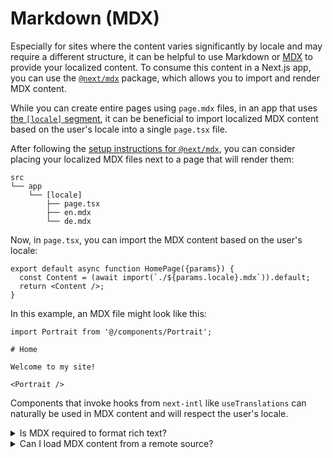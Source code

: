 
# Markdown (MDX)

Especially for sites where the content varies significantly by locale and may require a different structure, it can be helpful to use Markdown or [MDX](https://mdxjs.com) to provide your localized content. To consume this content in a Next.js app, you can use the [`@next/mdx`](https://nextjs.org/docs/app/building-your-application/configuring/mdx) package, which allows you to import and render MDX content.

While you can create entire pages using `page.mdx` files, in an app that uses [the `[locale]` segment](/docs/getting-started/app-router), it can be beneficial to import localized MDX content based on the user's locale into a single `page.tsx` file.

After following the [setup instructions for `@next/mdx`](https://nextjs.org/docs/app/building-your-application/configuring/mdx), you can consider placing your localized MDX files next to a page that will render them:

```
src
└── app
    └── [locale]
        ├── page.tsx
        ├── en.mdx
        └── de.mdx
```

Now, in `page.tsx`, you can import the MDX content based on the user's locale:

```tsx filename="src/app/[locale]/page.tsx"
export default async function HomePage({params}) {
  const Content = (await import(`./${params.locale}.mdx`)).default;
  return <Content />;
}
```

In this example, an MDX file might look like this:

```mdx filename="src/app/[locale]/en.mdx"
import Portrait from '@/components/Portrait';

# Home

Welcome to my site!

<Portrait />
```

Components that invoke hooks from `next-intl` like `useTranslations` can naturally be used in MDX content and will respect the user's locale.

<Details id="rich-text">
<summary>Is MDX required to format rich text?</summary>

Not at all! Messages support [rich text syntax](/docs/usage/messages#rich-text), which can be used to provide formatting, structure and embedding of components.

</Details>

<Details id="remote-files">
<summary>Can I load MDX content from a remote source?</summary>

Especially if you'd like to allow translators to collaborate on MDX files, you can consider uploading them to a translation management system like <PartnerContentLink href="https://crowdin.com/">Crowdin</PartnerContentLink>.

In this case, you can fetch the MDX content dynamically from within a page and parse it using a package like [`next-mdx-remote`](https://nextjs.org/docs/app/building-your-application/configuring/mdx#remote-mdx).

Note that MDX compiles to JavaScript and is dynamically evaluated. You should be sure to only load MDX content from a trusted source, otherwise this can lead to [arbitrary code execution](https://en.wikipedia.org/wiki/Arbitrary_code_execution).

</Details>
